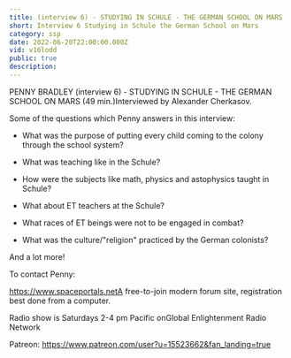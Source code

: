 ```yaml
---
title: (interview 6) - STUDYING IN SCHULE - THE GERMAN SCHOOL ON MARS
short: Interview 6 Studying in Schule the German School on Mars
category: ssp
date: 2022-06-20T22:00:00.000Z
vid: v16lodd
public: true
description:
---
```

PENNY BRADLEY (interview 6) - STUDYING IN SCHULE - THE GERMAN SCHOOL ON MARS (49 min.)Interviewed by Alexander Cherkasov.

Some of the questions which Penny answers in this interview:

- What was the purpose of putting every child coming to the colony through the school system?

- What was teaching like in the Schule?

- How were the subjects like math, physics and astophysics taught in Schule?

- What about ET teachers at the Schule?

- What races of ET beings were not to be engaged in combat?

- What was the culture/"religion" practiced by the German colonists?

And a lot more!

To contact Penny:

https://www.spaceportals.net​​​​A free-to-join modern forum site, registration best done from a computer.

Radio show is Saturdays 2-4 pm Pacific onGlobal Enlightenment Radio Network

Patreon: https://www.patreon.com/user?u=15523662&fan_landing=true
